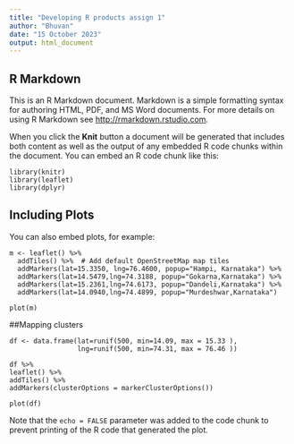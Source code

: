 ---
title: "Developing R products assign 1"
author: "Bhuvan"
date: "15 October 2023"
output: html_document
---

## R Markdown

This is an R Markdown document. Markdown is a simple formatting syntax for authoring HTML, PDF, and MS Word documents. For more details on using R Markdown see <http://rmarkdown.rstudio.com>.

When you click the **Knit** button a document will be generated that includes both content as well as the output of any embedded R code chunks within the document. You can embed an R code chunk like this:

```
library(knitr)
library(leaflet)
library(dplyr)
```

## Including Plots

You can also embed plots, for example:

```
m <- leaflet() %>%
  addTiles() %>%  # Add default OpenStreetMap map tiles
  addMarkers(lat=15.3350, lng=76.4600, popup="Hampi, Karnataka") %>%
  addMarkers(lat=14.5479,lng=74.3188, popup="Gokarna,Karnataka") %>%
  addMarkers(lat=15.2361,lng=74.6173, popup="Dandeli,Karnataka") %>%
  addMarkers(lat=14.0940,lng=74.4899, popup="Murdeshwar,Karnataka")
```
```
plot(m)
```
##Mapping clusters

```
df <- data.frame(lat=runif(500, min=14.09, max = 15.33 ),
                 lng=runif(500, min=74.31, max = 76.46 )) 
```
```
df %>%
leaflet() %>%
addTiles() %>%  
addMarkers(clusterOptions = markerClusterOptions())
```
```
plot(df)
```

Note that the `echo = FALSE` parameter was added to the code chunk to prevent printing of the R code that generated the plot.
